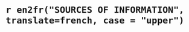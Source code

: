 # `r en2fr("SOURCES OF INFORMATION", translate=french, case = "upper")`

<div id="refs"></div>

<!-- Required for proper indentation in following sections -->
\setlength{\parindent}{0in} 
\setlength{\leftskip}{0in} 
\setlength{\parskip}{4pt}
